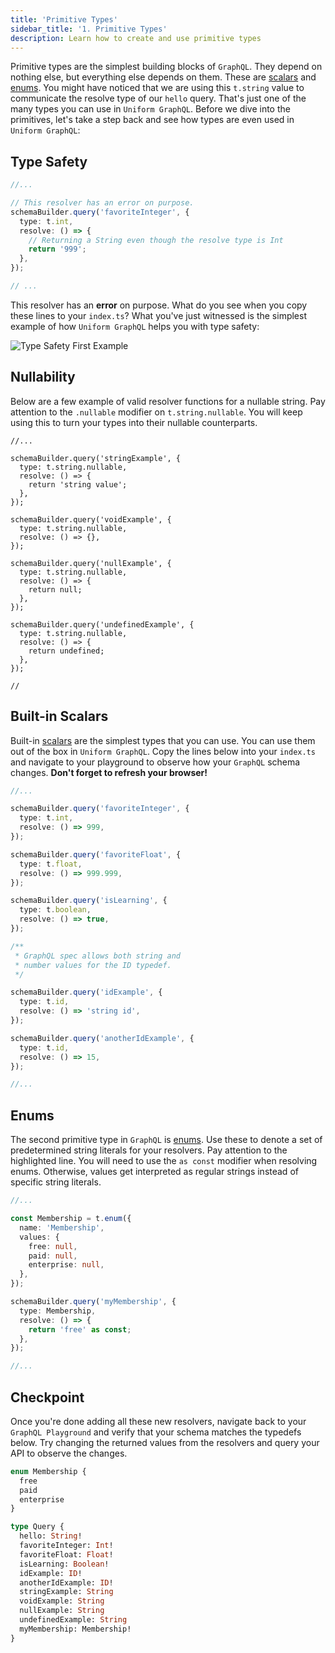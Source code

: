 ```yaml
---
title: 'Primitive Types'
sidebar_title: '1. Primitive Types'
description: Learn how to create and use primitive types
---
```


Primitive types are the simplest building blocks of `GraphQL`. They depend on nothing else, but everything else depends on them. These are [scalars](/types/scalars) and [enums](/types/enums). You might have noticed that we are using this `t.string` value to communicate the resolve type of our `hello` query. That's just one of the many types you can use in `Uniform GraphQL`. Before we dive into the primitives, let's take a step back and see how types are even used in `Uniform GraphQL`:

## Type Safety

```ts
//...

// This resolver has an error on purpose.
schemaBuilder.query('favoriteInteger', {
  type: t.int,
  resolve: () => {
    // Returning a String even though the resolve type is Int
    return '999';
  },
});

// ...
```

This resolver has an **error** on purpose. What do you see when you copy these lines to your `index.ts`?
What you've just witnessed is the simplest example of how `Uniform GraphQL` helps you with type safety:

![Type Safety First Example](/screenshots/string-to-number-type-mismatch.gif)

## Nullability

Below are a few example of valid resolver functions for a nullable string. Pay attention to the `.nullable` modifier on `t.string.nullable`. You will keep using this to turn your types into their nullable counterparts.

```ts{4,11,16,23}
//...

schemaBuilder.query('stringExample', {
  type: t.string.nullable,
  resolve: () => {
    return 'string value';
  },
});

schemaBuilder.query('voidExample', {
  type: t.string.nullable,
  resolve: () => {},
});

schemaBuilder.query('nullExample', {
  type: t.string.nullable,
  resolve: () => {
    return null;
  },
});

schemaBuilder.query('undefinedExample', {
  type: t.string.nullable,
  resolve: () => {
    return undefined;
  },
});

//
```

## Built-in Scalars

Built-in [scalars](/types/scalars) are the simplest types that you can use. You can use them out of the box in `Uniform GraphQL`. Copy the lines below into your `index.ts` and navigate to your playground to observe how your `GraphQL` schema changes. **Don't forget to refresh your browser!**

```ts:title=src/index.ts
//...

schemaBuilder.query('favoriteInteger', {
  type: t.int,
  resolve: () => 999,
});

schemaBuilder.query('favoriteFloat', {
  type: t.float,
  resolve: () => 999.999,
});

schemaBuilder.query('isLearning', {
  type: t.boolean,
  resolve: () => true,
});

/**
 * GraphQL spec allows both string and
 * number values for the ID typedef.
 */

schemaBuilder.query('idExample', {
  type: t.id,
  resolve: () => 'string id',
});

schemaBuilder.query('anotherIdExample', {
  type: t.id,
  resolve: () => 15,
});

//...
```

<!-- ## Custom Scalars

TODO: build and document
 -->

## Enums

The second primitive type in `GraphQL` is [enums](/types/enums). Use these to denote a set of predetermined string literals for your resolvers. Pay attention to the highlighted line. You will need to use the `as const` modifier when resolving enums. Otherwise, values get interpreted as regular strings instead of specific string literals.

```ts{15}:title=src/index.ts
//...

const Membership = t.enum({
  name: 'Membership',
  values: {
    free: null,
    paid: null,
    enterprise: null,
  },
});

schemaBuilder.query('myMembership', {
  type: Membership,
  resolve: () => {
    return 'free' as const;
  },
});

//...
```

## Checkpoint

Once you're done adding all these new resolvers, navigate back to your `GraphQL Playground` and verify that your schema matches the typedefs below. Try changing the returned values from the resolvers and query your API to observe the changes.

```graphql
enum Membership {
  free
  paid
  enterprise
}

type Query {
  hello: String!
  favoriteInteger: Int!
  favoriteFloat: Float!
  isLearning: Boolean!
  idExample: ID!
  anotherIdExample: ID!
  stringExample: String
  voidExample: String
  nullExample: String
  undefinedExample: String
  myMembership: Membership!
}
```
